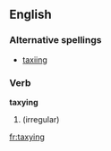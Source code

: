 ==English==

===Alternative spellings===
* [[taxiing]]

===Verb===

'''taxying'''

# {{present participle of|[[taxi]]}} (irregular)

[[fr:taxying]]